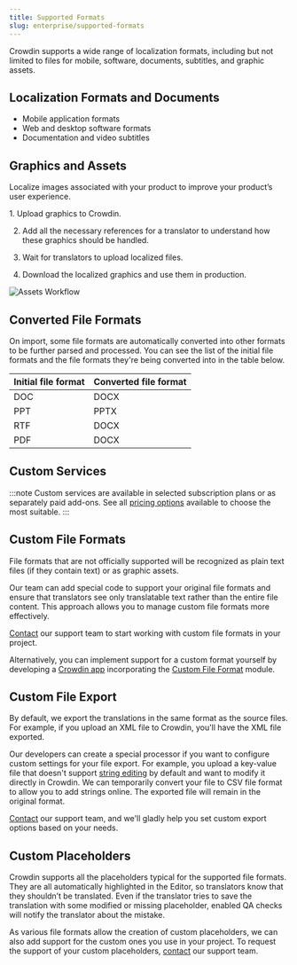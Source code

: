 ```yaml
---
title: Supported Formats
slug: enterprise/supported-formats
---
```



Crowdin supports a wide range of localization formats, including but not limited to files for mobile, software, documents, subtitles, and graphic assets.

## Localization Formats and Documents

- Mobile application formats
- Web and desktop software formats
- Documentation and video subtitles

<FormatsBanner />

## Graphics and Assets

Localize images associated with your product to improve your product’s user experience.

<Steps>
  1. Upload graphics to Crowdin.

  2. Add all the necessary references for a translator to understand how these graphics should be handled.

  3. Wait for translators to upload localized files.

  4. Download the localized graphics and use them in production.
</Steps>

![Assets Workflow](./_assets/assets-workflow.png)

## Converted File Formats

On import, some file formats are automatically converted into other formats to be further parsed and processed. You can see the list of the initial file formats and the file formats they're being converted into in the table below.

| Initial file format | Converted file format |
|---------------------|-----------------------|
| DOC                 | DOCX                  |
| PPT                 | PPTX                  |
| RTF                 | DOCX                  |
| PDF                 | DOCX                  |

## Custom Services

:::note
Custom services are available in selected subscription plans or as separately paid add-ons. See all [pricing options](https://crowdin.com/pricing) available to choose the most suitable.
:::

## Custom File Formats

File formats that are not officially supported will be recognized as plain text files (if they contain text) or as graphic assets.

Our team can add special code to support your original file formats and ensure that translators see only translatable text rather than the entire file content. This approach allows you to manage custom file formats more effectively.

[Contact](https://crowdin.com/contacts) our support team to start working with custom file formats in your project.

Alternatively, you can implement support for a custom format yourself by developing a [Crowdin app](https://developer.crowdin.com/crowdin-apps-about/) incorporating the [Custom File Format](https://developer.crowdin.com/crowdin-apps-module-custom-file-format/) module.

## Custom File Export

By default, we export the translations in the same format as the source files. For example, if you upload an XML file to Crowdin, you'll have the XML file exported.

Our developers can create a special processor if you want to configure custom settings for your file export. For example, you upload a key-value file that doesn't support [string editing](/enterprise/strings-management/) by default and want to modify it directly in Crowdin. We can temporarily convert your file to CSV file format to allow you to add strings online. The exported file will remain in the original format.

[Contact](https://crowdin.com/contacts) our support team, and we'll gladly help you set custom export options based on your needs.

## Custom Placeholders

Crowdin supports all the placeholders typical for the supported file formats. They are all automatically highlighted in the Editor, so translators know that they shouldn’t be translated. Even if the translator tries to save the translation with some modified or missing placeholder, enabled QA checks will notify the translator about the mistake.

As various file formats allow the creation of custom placeholders, we can also add support for the custom ones you use in your project. To request the support of your custom placeholders, [contact](https://crowdin.com/contacts) our support team.
